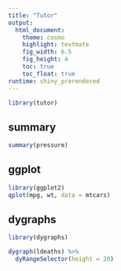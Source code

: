 ```yaml
---
title: "Tutor"
output: 
  html_document:
    theme: cosmo
    highlight: textmate
    fig_width: 6.5
    fig_height: 4
    toc: true
    toc_float: true
runtime: shiny_prerendered
---
```


```r
library(tutor)
```

## summary

```r
summary(pressure)
```

## ggplot

```r
library(ggplot2)
qplot(mpg, wt, data = mtcars)
```

## dygraphs

```r
library(dygraphs)
```

```r
dygraph(ldeaths) %>%
  dyRangeSelector(height = 20)
```







